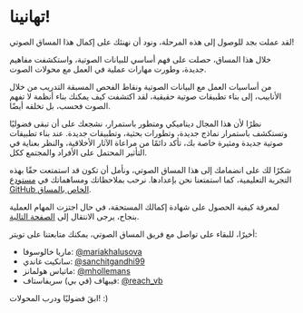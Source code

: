 # تهانينا! 

لقد عملت بجد للوصول إلى هذه المرحلة، ونود أن نهنئك على إكمال هذا المساق الصوتي! 

خلال هذا المساق، حصلت على فهم أساسي للبيانات الصوتية، واستكشفت مفاهيم جديدة، وطورت مهارات عملية في العمل مع محولات الصوت. 

من أساسيات العمل مع البيانات الصوتية ونقاط الفحص المسبقة التدريب من خلال الأنابيب، إلى بناء تطبيقات صوتية حقيقية، لقد اكتشفت كيف يمكنك بناء أنظمة لا تفهم الصوت فحسب، بل تخلقه أيضًا. 

نظرًا لأن هذا المجال ديناميكي ومتطور باستمرار، نشجعك على أن تبقى فضوليًا وتستكشف باستمرار نماذج جديدة، وتطورات بحثية، وتطبيقات جديدة. عند بناء تطبيقات صوتية جديدة ومثيرة خاصة بك، تأكد دائمًا من مراعاة الآثار الأخلاقية، والنظر بعناية في التأثير المحتمل على الأفراد والمجتمع ككل. 

شكرًا لك على انضمامك إلى هذا المساق الصوتي، ونأمل أن تكون قد استمتعت حقًا بهذه التجربة التعليمية، كما استمتعنا نحن بإعدادها. نرحب بملاحظاتك ومساهماتك في [مستودع GitHub الخاص بالمساق](https://github.com/huggingface/audio-transformers-course). 

لمعرفة كيفية الحصول على شهادة إكمالك المستحقة، في حال اجتزت المهام العملية بنجاح، يرجى الانتقال إلى [الصفحة التالية](certification). 

أخيرًا، للبقاء على تواصل مع فريق المساق الصوتي، يمكنك متابعتنا على تويتر: 

* ماريا خالوسوفا: [@mariakhalusova](https://twitter.com/mariaKhalusova)
* سانكيت غاندي: [@sanchitgandhi99](https://twitter.com/sanchitgandhi99)
* ماتياس هولمانز: [@mhollemans](https://twitter.com/mhollemans)
* فيبهاف (في بي) سريفاستاف: [@reach_vb](https://twitter.com/reach_vb) 

ابقَ فضوليًا ودرب المحولات! :)